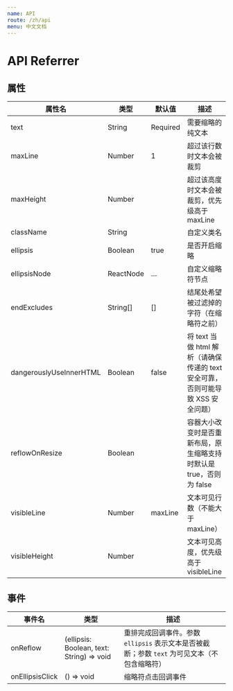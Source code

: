```yaml
---
name: API
route: /zh/api
menu: 中文文档
---
```


# API Referrer

## 属性

| 属性名                  | 类型      | 默认值   | 描述                                                                            |
| ----------------------- | --------- | -------- | ------------------------------------------------------------------------------- |
| text                    | String    | Required | 需要缩略的纯文本                                                                |
| maxLine                 | Number    | 1        | 超过该行数时文本会被裁剪                                                        |
| maxHeight               | Number    |          | 超过该高度时文本会被裁剪，优先级高于 maxLine                                    |
| className               | String    |          | 自定义类名                                                                      |
| ellipsis                | Boolean   | true     | 是否开启缩略                                                                    |
| ellipsisNode            | ReactNode | …        | 自定义缩略符节点                                                                |
| endExcludes             | String[]  | []       | 结尾处希望被过滤掉的字符（在缩略符之前）                                        |
| dangerouslyUseInnerHTML | Boolean   | false    | 将 text 当做 html 解析（请确保传递的 text 安全可靠，否则可能导致 XSS 安全问题） |
| reflowOnResize          | Boolean   |          | 容器大小改变时是否重新布局，原生缩略支持时默认是 true，否则为 false             |
| visibleLine             | Number    | maxLine  | 文本可见行数（不能大于 maxLine）                                                |
| visibleHeight           | Number    |          | 文本可见高度，优先级高于 visibleLine                                            |

## 事件

| 事件名          | 类型                                      | 描述                                                                                         |
| --------------- | ----------------------------------------- | -------------------------------------------------------------------------------------------- |
| onReflow        | (ellipsis: Boolean, text: String) => void | 重排完成回调事件。参数 `ellipsis` 表示文本是否被截断；参数 `text` 为可见文本（不包含缩略符） |
| onEllipsisClick | () => void                                | 缩略符点击回调事件                                                                           |
